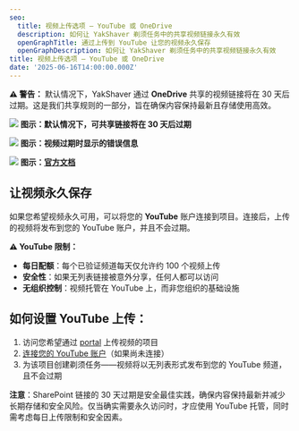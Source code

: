 ```yaml
---
seo:
  title: 视频上传选项 – YouTube 或 OneDrive
  description: 如何让 YakShaver 剃须任务中的共享视频链接永久有效
  openGraphTitle: 通过上传到 YouTube 让您的视频永久保存
  openGraphDescription: 如何让 YakShaver 剃须任务中的共享视频链接永久有效
title: 视频上传选项 – YouTube 或 OneDrive
date: '2025-06-16T14:00:00.000Z'
---
```


**⚠️ 警告：** 默认情况下，YakShaver 通过 **OneDrive** 共享的视频链接将在 30 天后过期。这是我们共享规则的一部分，旨在确保内容保持最新且存储使用高效。

![](/30-day-expire-settings.png)
**图示：默认情况下，可共享链接将在 30 天后过期**

![](/video-expired.png)
**图示：视频过期时显示的错误信息**

![](/remarks-official-documentation.png)
**图示：[官方文档](https://learn.microsoft.com/en-us/graph/api/driveitem-createlink?view=graph-rest-1.0&tabs=csharp#remarks)**

## 让视频永久保存

如果您希望视频永久可用，可以将您的 **YouTube** 账户连接到项目。连接后，上传的视频将发布到您的 YouTube 账户，并且不会过期。

**⚠️ YouTube 限制：**
- **每日配额**：每个已验证频道每天仅允许约 100 个视频上传
- **安全性**：如果无列表链接被意外分享，任何人都可以访问
- **无组织控制**：视频托管在 YouTube 上，而非您组织的基础设施

## 如何设置 YouTube 上传：

1. 访问您希望通过 [portal](https://portal.yakshaver.ai/settings/projects) 上传视频的项目
2. [连接您的 YouTube 账户](/docs/connect-your-youtube-channel-to-a-project)（如果尚未连接）
3. 为该项目创建剃须任务——视频将以无列表形式发布到您的 YouTube 频道，且不会过期

**注意**：SharePoint 链接的 30 天过期是安全最佳实践，确保内容保持最新并减少长期存储和安全风险。仅当确实需要永久访问时，才应使用 YouTube 托管，同时需考虑每日上传限制和安全因素。